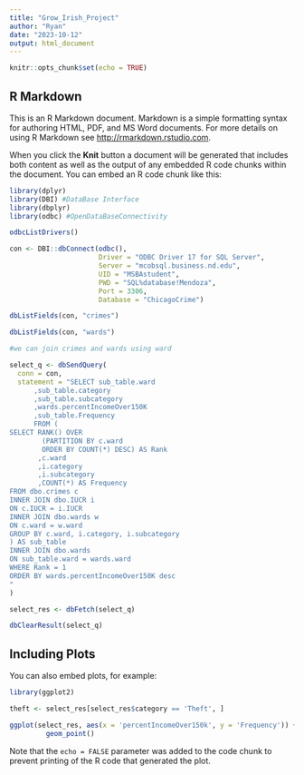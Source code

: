 ```yaml
---
title: "Grow_Irish_Project"
author: "Ryan"
date: "2023-10-12"
output: html_document
---
```


```r
knitr::opts_chunk$set(echo = TRUE)
```

## R Markdown

This is an R Markdown document. Markdown is a simple formatting syntax for authoring HTML, PDF, and MS Word documents. For more details on using R Markdown see <http://rmarkdown.rstudio.com>.

When you click the **Knit** button a document will be generated that includes both content as well as the output of any embedded R code chunks within the document. You can embed an R code chunk like this:

```r
library(dplyr)
library(DBI) #DataBase Interface
library(dbplyr)
library(odbc) #OpenDataBaseConnectivity

odbcListDrivers()

con <- DBI::dbConnect(odbc(),
                      Driver = "ODBC Driver 17 for SQL Server",
                      Server = "mcobsql.business.nd.edu",
                      UID = "MSBAstudent",
                      PWD = "SQL%database!Mendoza",
                      Port = 3306, 
                      Database = "ChicagoCrime")

dbListFields(con, "crimes")

dbListFields(con, "wards")

#we can join crimes and wards using ward

select_q <- dbSendQuery(
  conn = con, 
  statement = "SELECT sub_table.ward
      ,sub_table.category
      ,sub_table.subcategory
      ,wards.percentIncomeOver150K
      ,sub_table.Frequency
      FROM (
SELECT RANK() OVER
        (PARTITION BY c.ward 
        ORDER BY COUNT(*) DESC) AS Rank
       ,c.ward
       ,i.category
       ,i.subcategory
       ,COUNT(*) AS Frequency
FROM dbo.crimes c
INNER JOIN dbo.IUCR i
ON c.IUCR = i.IUCR
INNER JOIN dbo.wards w
ON c.ward = w.ward
GROUP BY c.ward, i.category, i.subcategory
) AS sub_table
INNER JOIN dbo.wards
ON sub_table.ward = wards.ward
WHERE Rank = 1
ORDER BY wards.percentIncomeOver150K desc
"
)

select_res <- dbFetch(select_q)

dbClearResult(select_q)
```

## Including Plots

You can also embed plots, for example:

```r
library(ggplot2)

theft <- select_res[select_res$category == 'Theft', ]

ggplot(select_res, aes(x = 'percentIncomeOver150k', y = 'Frequency')) +
         geom_point()

```

Note that the `echo = FALSE` parameter was added to the code chunk to prevent printing of the R code that generated the plot.
